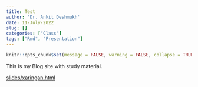 ```yaml
---
title: Test
author: 'Dr. Ankit Deshmukh'
date: 11-July-2022
slug: []
categories: ["Class"]
tags: ["Rmd", "Presentation"]
---
```



```r
knitr::opts_chunk$set(message = FALSE, warning = FALSE, collapse = TRUE)
```

This is my Blog site with study material.

[slides/xaringan.html](../../../20220710_Introduction/Presentation.html)
